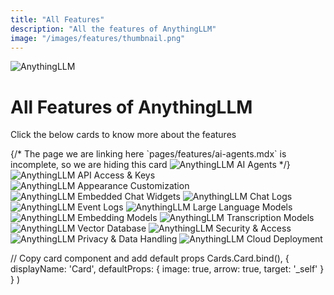 ```yaml
---
title: "All Features"
description: "All the features of AnythingLLM"
image: "/images/features/thumbnail.png"
---
```



<Image
  src="/images/features/thumbnail.png" 
  height={1080} 
  width={1920} 
  quality={100}
  alt="AnythingLLM"
/>

# All Features of AnythingLLM

Click the below cards to know more about the features

<Cards>
  {/* The page we are linking here `pages/features/ai-agents.mdx` is incomplete, so we are hiding this card
  <Card title="AI Agents" href="ai-agents"> 
	<Image
	 src="/images/thumbnails/agents.png" 
	 height={1080} 
	 width={1920} 
	 quality={100}
	 alt="AnythingLLM AI Agents"
	/>
  </Card> */}

  <Card title="API Access & Keys" href="api"> 
	<Image
	 src="/images/features/api/thumbnail.png" 
	 height={1080} 
	 width={1920} 
	 quality={100}
	 alt="AnythingLLM API Access & Keys"
	/>
  </Card>

  <Card title="Appearance Customization" href="customization"> 
	<Image
	 src="/images/features/customization/thumbnail.png" 
	 height={1080} 
	 width={1920} 
	 quality={100}
	 alt="AnythingLLM Appearance Customization"
	/>
  </Card>

  <Card title="Embedded Chat Widgets" href="chat-widgets"> 
	<Image
	 src="/images/features/chat-widgets/thumbnail.png" 
	 height={1080} 
	 width={1920}
	 quality={100} 
	 alt="AnythingLLM Embedded Chat Widgets"
	/>
  </Card>

  <Card title="Chat Logs" href="chat-logs"> 
	<Image
	 src="/images/features/chat-logs/thumbnail.png" 
	 height={1080} 
	 width={1920}
	 quality={100} 
	 alt="AnythingLLM Chat Logs"
	/>
  </Card>

  <Card title="Event Logs" href="event-logs"> 
	<Image
	 src="/images/features/event-logs/thumbnail.png" 
	 height={1080} 
	 width={1920} 
	 quality={100}
	 alt="AnythingLLM Event Logs"
	/>
  </Card>

  <Card title="Large Language Models" href="language-models"> 
	<Image
	 src="/images/features/language-models/thumbnail.png" 
	 height={1080} 
	 width={1920} 
	 quality={100}
	 alt="AnythingLLM Large Language Models"
	/>
  </Card>  

  <Card title="Embedding Models" href="embedding-models"> 
	<Image
	 src="/images/features/embedding-models/thumbnail.png" 
	 height={1080} 
	 width={1920} 
	 quality={100}
	 alt="AnythingLLM Embedding Models"
	/>
  </Card>

  <Card title="Transcription Models" href="transcription-models"> 
	<Image
	 src="/images/features/transcription-models/thumbnail.png" 
	 height={1080} 
	 width={1920} 
	 quality={100}
	 alt="AnythingLLM Transcription Models"
	/>
  </Card>

  <Card title="Vector Databases" href="vector-databases"> 
	<Image
	 src="/images/features/vector-databases/thumbnail.png" 
	 height={1080} 
	 width={1920}
	 quality={100} 
	 alt="AnythingLLM Vector Database"
	/>
  </Card>

  <Card title="Security & Access" href="security-and-access"> 
	<Image
	 src="/images/features/security-and-access/thumbnail.png" 
	 height={1080} 
	 width={1920}
	 quality={100} 
	 alt="AnythingLLM Security & Access"
	/>
  </Card>

  <Card title="Privacy & Data Handling" href="privacy-and-data-handlingp"> 
	<Image
	 src="/images/features/privacy-and-data-handling/thumbnail.png" 
	 height={1080} 
	 width={1920} 
	 quality={100}
	 alt="AnythingLLM Privacy & Data Handling"
	/>
  </Card>

  <Card title="Cloud Deployment" href="/getting-started/installation/self-hosted/cloud-docker"> 
	<Image
	 src="/images/getting-started/installation/cloud-docker/thumbnail.png" 
	 height={1080} 
	 width={1920} 
	 quality={100}
	 alt="AnythingLLM Cloud Deployment"
	/>
  </Card>
</Cards>

  // Copy card component and add default props
  Cards.Card.bind(),
  {
    displayName: 'Card',
    defaultProps: {
      image: true,
      arrow: true,
      target: '_self'
    }
  }
)

<style global jsx>{`
  img {
    aspect-ratio: 16/9;
    object-fit: cover;
  }
`}</style>
